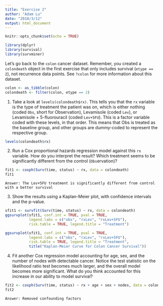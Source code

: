 ```yaml
---
title: "Exercise 2"
author: "Adam Lu"
date: "2018/3/12"
output: html_document
---
```


```r
knitr::opts_chunk$set(echo = TRUE)
```

```r
library(dplyr)
library(survival)
library(survminer)
```

Let’s go back to the `colon` cancer dataset. Remember, you created a `colondeath` object in the first exercise that only includes survival (`etype == 2`), not recurrence data points. See `?colon` for more information about this dataset.

```r
colon <- as_tibble(colon)
colondeath <- filter(colon, etype == 2)
```

1. Take a look at `levels(colondeath$rx)`. This tells you that the `rx` variable is the type of treatment the patient was on, which is either nothing (coded `Obs`, short for Observation), Levamisole (coded `Lev`), or Levamisole + 5-fluorouracil (coded  `Lev+5FU`). This is a factor variable coded with these levels, in that order. This means that Obs is treated as the baseline group, and other groups are dummy-coded to represent the respective group.

```r
levels(colondeath$rx)
```

2. Run a Cox proportional hazards regression model against this `rx` variable. How do you interpret the result? Which treatment seems to be significantly different from the control (`Obs`ervation)?

```r
fit1 <- coxph(Surv(time, status) ~ rx, data = colondeath)
fit1
```

    Answer: The Lev+5FU treatment is significantly different from control with a better survival

3. Show the results using a Kaplan-Meier plot, with confidence intervals and the p-value.

```r
sfit1 <- survfit(Surv(time, status) ~ rx, data = colondeath)
ggsurvplot(sfit1, conf.int = TRUE, pval = TRUE,
           legend.labs = c("obs", "rxLev", "rxLev+5FU"),
           risk.table = TRUE, legend.title = "Treatment")
```

```r
ggsurvplot(sfit1, conf.int = TRUE, pval = TRUE,
           legend.labs = c("obs", "rxLev", "rxLev+5FU"),
           risk.table = TRUE, legend.title = "Treatment",
           title("Kaplan-Meier Curve for Colon Cancer Survival"))
```

4. Fit another Cox regression model accounting for age, sex, and the number of nodes with detectable cancer. Notice the test statistic on the likelihood ratio test becomes much larger, and the overall model becomes more significant. What do you think accounted for this increase in our ability to model survival? 

```r
fit2 <- coxph(Surv(time, status) ~ rx + age + sex + nodes, data = colondeath)
fit2
```

    Answer: Removed confounding factors
